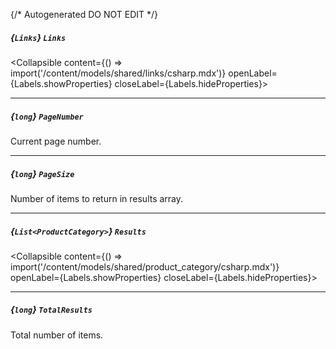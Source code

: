 {/* Autogenerated DO NOT EDIT  */}

##### *{`Links`}* `Links`
<Collapsible content={() => import('/content/models/shared/links/csharp.mdx')} openLabel={Labels.showProperties} closeLabel={Labels.hideProperties}>
</Collapsible>

---
##### *{`long`}* `PageNumber`
Current page number.

---
##### *{`long`}* `PageSize`
Number of items to return in results array.

---
##### *{`List<ProductCategory>`}* `Results`
<Collapsible content={() => import('/content/models/shared/product_category/csharp.mdx')} openLabel={Labels.showProperties} closeLabel={Labels.hideProperties}>
</Collapsible>

---
##### *{`long`}* `TotalResults`
Total number of items.


